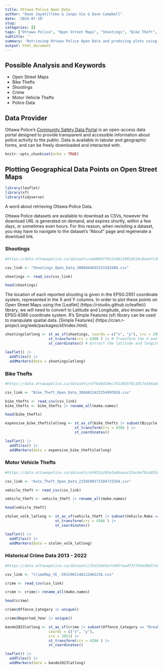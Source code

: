 ---
title: Ottawa Police Open Data
author: "Dean Jayatilleke & Junpu Xie & Dave Campbell"
date: '2024-07-10'
slug: 
categories: []
tags: ["Ottawa Police", "Open Street Maps", "Shootings", "Bike Theft", "Crime"]
subtitle: ''
summary: 'Retrieving Ottawa Police Open Data and producing plots using Open Street Maps'
output: html_document
---

## Possible Analysis and Keywords

- Open Street Maps
- Bike Thefts
- Shootings
- Crime
- Motor Vehicle Thefts
- Police Data

## Data Provider

Ottawa Police's [Community Safety Data Portal](https://data.ottawapolice.ca/) is an open-access data portal designed to provide transparent and accessible information about police activity to the public. Data is available in tabular and geographic forms, and can be freely downloaded and interacted with.  

```{r setup, include=FALSE}

knitr::opts_chunk$set(echo = TRUE)

```

## Plotting Geographical Data Points on Open Street Maps

```{r libraries, message = FALSE, warning = FALSE}

library(leaflet) 
library(sf)
library(tidyverse)

```

A word about retrieving Ottawa Police Data.

Ottawa Police datasets are available to download as CSVs, however the download URL is generated on demand, and expires shortly, within a few days,
or sometimes even hours. For this reason, when revisiting a dataset, you may have to navigate to the dataset's "About" page and regenerate a download link.

### Shootings 

```{r shootings dataset}

#https://data.ottawapolice.ca/datasets/aeb09d77912246139014516c8eeefcd9_0/about

csv_link <- "Shootings_Open_Data_3086844035331583488.csv"

shootings <- read_csv(csv_link)

head(shootings)

```

The location of each reported shooting is given in the EPSG:2951 coordinate system, represented in the X and Y columns. 
In order to plot these points on Open Street Maps using the [Leaflet] (https://rstudio.github.io/leaflet/) library, we will need to convert to Latitude and Longitude, also
known as the EPSG:4386 coordinate system. R's Simple Features (sf) library can be used to manipulate spatial data.
[Simple Features] (https://cran.r-project.org/web/packages/sf/index.html).

```{r shootings geo data}

shootingslatlong <- st_as_sf(shootings, coords = c("x", "y"), crs = 2951) |> # Tell R that the X and Y columns represent location coordinates in the EPSG:2951 system
                    st_transform(crs = 4386 ) |> # Transform the X and Y location data into the EPSG:4386 system, aka latitude and longitude.
                    st_coordinates() # Extract the latitude and longitude data into a new dataframe that we will plot

```

```{r shootings map}

leaflet() |>
  addTiles() |>
  addMarkers(data = shootingslatlong)

```

### Bike Thefts

```{r bike thefts dataset}

#https://data.ottawapolice.ca/datasets/eff8a6410ec74136b5f611017e244a4e_0/about

csv_link <- "Bike_Theft_Open_Data_3884822422354997826.csv"

bike_thefts <- read_csv(csv_link)
bike_thefts <- bike_thefts |> rename_all(make.names)

head(bike_thefts)

```

```{r expensive_bike_thefts geo data}

expensive_bike_theftslatlong <- st_as_sf(bike_thefts |> subset(Bicycle.Value > 2000), coords = c("x", "y"), crs = 2951) |> 
                                st_transform(crs = 4386 ) |> 
                                st_coordinates() 
```

```{r expensive bike thefts map}

leaflet() |>
  addTiles() |>
  addMarkers(data = expensive_bike_theftslatlong)

```

### Motor Vehicle Thefts

```{r motor vehicle thefts dataset}

#https://data.ottawapolice.ca/datasets/e5453a203e2a4baeac32ac4e70ce852c_0/about

csv_link <- "Auto_Theft_Open_Data_2158590371504723284.csv"

vehicle_theft <- read_csv(csv_link)

vehicle_theft <- vehicle_theft |> rename_all(make.names)

head(vehicle_theft)

```

```{r stolen volkswagons map}

stolen_volk_latlong <- st_as_sf(vehicle_theft |> subset(Vehicle.Make == "VOLK"), coords = c("x", "y"), crs = 2951) |> 
                       st_transform(crs = 4386 ) |> 
                       st_coordinates() 

leaflet() |>
  addTiles() |>
  addMarkers(data = stolen_volk_latlong)

```

### Historical Crime Data 2013 - 2022 

```{r crime dataset}

#https://data.ottawapolice.ca/datasets/25a533e5e7c945faadf37765639657a5_16/about

csv_link <- "CrimeMap_YE_-5915901148112462236.csv"

crime <- read_csv(csv_link)

crime <- crime|> rename_all(make.names)

head(crime)

```

```{r offences}

crime$Offence_Category |> unique()

```

```{r year}

crime$Reported_Year |> unique()

```

```{r break and enters 2023 map}

bande2023latlong <- st_as_sf(crime |> subset(Offence_Category == "Break and Enter" & Reported_Year == 2023), 
                    coords = c("x", "y"),
                    crs = 2951) |> 
                    st_transform(crs = 4386 ) |> 
                    st_coordinates() 

leaflet() |>
  addTiles() |>
  addMarkers(data = bande2023latlong)

```


